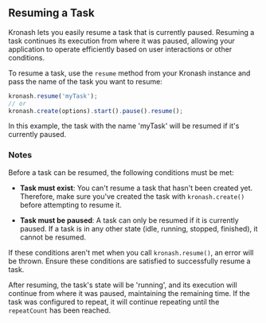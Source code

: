 ## Resuming a Task

Kronash lets you easily resume a task that is currently paused. Resuming a task continues its execution from where it was paused, allowing your application to operate efficiently based on user interactions or other conditions.

To resume a task, use the `resume` method from your Kronash instance and pass the name of the task you want to resume:

```javascript
kronash.resume('myTask');
// or
kronash.create(options).start().pause().resume();
```

In this example, the task with the name 'myTask' will be resumed if it's currently paused.

### Notes

Before a task can be resumed, the following conditions must be met:

- **Task must exist**: You can't resume a task that hasn't been created yet. Therefore, make sure you've created the task with `kronash.create()` before attempting to resume it.

- **Task must be paused**: A task can only be resumed if it is currently paused. If a task is in any other state (idle, running, stopped, finished), it cannot be resumed.

If these conditions aren't met when you call `kronash.resume()`, an error will be thrown. Ensure these conditions are satisfied to successfully resume a task.

After resuming, the task's state will be 'running', and its execution will continue from where it was paused, maintaining the remaining time. If the task was configured to repeat, it will continue repeating until the `repeatCount` has been reached.
